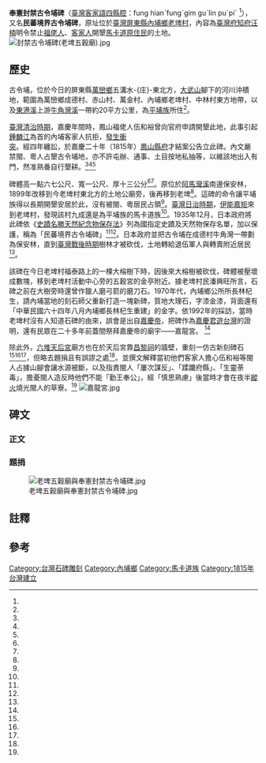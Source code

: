 {{coord|22.631876|120.597893|display=title}}
'''奉憲封禁古令埔碑'''（[[臺灣客家語|臺灣客家語]][[四縣腔|四縣腔]]：fung hianˋfungˊgim guˋlin puˊpiˊ <ref name="典藏網站"/>），又名'''民蕃境界古令埔碑'''，原址位於[[臺灣|臺灣]][[屏東縣|屏東縣]][[內埔鄉|內埔鄉]][[老埤村|老埤村]]，內容為[[臺灣府知府|臺灣府知府]][[汪楠|汪楠]]明令禁止[[福佬人|福佬人]]、[[客家人|客家人]]開墾[[馬卡道族|馬卡道原住民]]的土地。
[[File:封禁古令埔碑(老埤五穀廟).jpg|thumb]]

==歷史==
古令埔，位於今日的屏東縣[[萬巒鄉|萬巒鄉]]五溝水-{庄}-東北方，[[北大武山|大武山]]腳下的河川沖積地，範圍為萬巒鄉成德村、赤山村、萬金村、內埔鄉老埤村、中林村東方地帶，以及[[東港溪|東港溪]]上游[[牛角灣溪|牛角灣溪]]一帶約20平方公里，為[[平埔族|平埔族]]所住<ref name="鄭慧玟"/>。

[[臺灣清治時期|臺灣清治時期]]，嘉慶年間時，鳳山福佬人伍和裕曾向官府申請開墾此地，此事引起[[鍾麟江|鍾麟江]]為首的內埔客家人抗拒，[[閩客械鬥|發生衝突]]。經四年纏訟，於嘉慶二十年（1815年）[[鳳山縣_(臺灣)|鳳山縣府]]才結案公告立此碑。內文嚴禁閩、粵人占墾古令埔地，亦不許屯辦、通事、土目按地私抽等，以維該地出入有門，然准熟番自行墾耕。<ref name="典藏網站"/><ref name="鄭慧玟"/><ref name="曾喜城"/>

碑體高一點六七公尺、寬一公尺、厚十三公分<ref name="鄭慧玟"/><ref name="吳永華"/>。原位於[[阿馬灣溪|阿馬灣溪]]南邊保安林，1899年改移到今老埤村東北方的土地公廟旁，後再移到老埤<ref name="吳永華"/>。這碑的命令讓平埔族得以長期開墾安居於此，沒有被閩、粵居民占領<ref name="鄭慧玟"/>。[[臺灣日治時期|臺灣日治時期]]，[[伊能嘉矩|伊能嘉矩]]來到老埤村，發現該村九成還是為平埔族的馬卡道族<ref name="曾喜城"/>。1935年12月，日本政府將此碑依《[[史蹟名勝天然紀念物保存法|史蹟名勝天然紀念物保存法]]》列為國指定史蹟及天然物保存名單，加以保護，稱為「民蕃境界古令埔碑」<ref name="吳永華"/><ref name="李汾陽"/>。日本政府並把古令埔在成德村牛角灣一帶劃為保安林，直到[[臺灣戰後時期|臺灣戰後時期]]樹林才被砍伐，土地轉給退伍軍人與轉賣附近居民<ref name="鄭慧玟"/>。

該碑在今日老埤村福泰路上的一棵大榕樹下時，因後來大榕樹被砍伐，碑體被壓壞成數塊，移到老埤村活動中心旁的五穀宮的金亭附近。據老埤村民潘興旺所言，石碑之前在大樹旁時還曾作獵人磨弓箭的磨刀石。1970年代，內埔鄉公所所長林杞生，請內埔當地的刻石師父重新打造一塊新碑，質地大理石，字漆金漆，背面還有「中華民國六十四年八月內埔鄉長林杞生重建」的金字。依1992年的採訪，當時老埤村沒有人知道石碑的由來，誤會是出自[[嘉慶帝|嘉慶帝]]，把碑作為[[嘉慶君遊台灣|嘉慶君遊台灣]]的證明，還有民眾在二十多年前蓋間祭拜嘉慶帝的廟宇——嘉龍宮。 <ref name="鄭慧玟"/>

除此外，[[六堆天后宮|六堆天后宮]]廟方也在於天后宮靠[[昌黎祠|昌黎祠]]的牆壁，重刻一仿古新刻碑石<ref name="典藏網站"/><ref name="鄭慧玟"/><ref name="曾喜城"/>，但略去題捐且有誤謬之處<ref name="吳永華"/>。並撰文解釋當初他們客家人擔心伍和裕等閩人占據山腳會讓水源被斷，以及指責閩人「屢次謀反」、「蹂躪府縣」、「生靈荼毒」，擔憂閩人造反時他們不能「勤王奉公」，經「慎思熟慮」後當時才會在夜半[[縱火|縱火]]燒光閩人的草寮。<ref name="劉正一"/>
[[File:嘉龍宮.jpg|thumb]]

==碑文==

===正文===
{{cquote 3|
特調福建臺灣府正堂、加五級、紀錄十次、又一等軍功、加一級、紀鏈二次汪{{efn|即臺灣府知府汪楠。}}，為特行曉諭永禁事。
<br>
照得鳳屬屯佃首伍和裕，即楊茂，具控粵莊職員鍾麟江等「妨墾古令埔、黨眾焚搶」，及鍾麟江等具訴「以該處一經楊茂開墾，設有意外之事粵人前無生路、後無退門，呈請禁墾」一案。經本府訊明：古令埔係無主荒地，雖不准閩人開墾，應聽熟番自行墾耕；斷令鍾麟江將伍和裕所用工本滅半繳還伍百員，該處荒埔斷歸該番耕種。詳蒙臬道憲{{efn|即[[按察使銜分巡台灣兵備道|按察使銜分巡台灣兵備道]][[糜奇瑜|糜奇瑜]]。}}糜批：「既據訊明古令埔係屬無主荒地，斷令鍾麟江將伍和裕所用工本減半持繳番銀五百○類，給還伍和裕承領；地歸該社熟番自行墾耕，洵均妥協。現據五品職銜鍾麟江、廪生黃觀光、黃鑑川、職員李連程、謝儲賢、賴啟傑、武生李瓊林、管事鍾泮東等具呈『北遵斷繳銀具結，聯名懇請示禁：將古令埔山脚一帶不許圍莊，只許社番自行栽種；閩、粵人不得佔墾，亦不許屯辦、通事、土目按地私抽』等情，亦屬杜絕爭佔之道。仰即查明給示，勒石永禁。仍將鍾麟江所繳番銀給還伍和裕承領，並飭行鳳山縣勒石永禁外，合行曉諭。」
<br>
為此，示仰闔邑人等知悉：該處古令埔永禁開墾，准社番自行墾耕；不許軍弁、通、土按地抽租，亦不許圍莊，閩、粵人等不得侵佔滋事。如敢故違，定即拏究不貸。各宜凜遵，毋違！特示。
{{right|嘉慶貳拾年伍月貳拾日　發勒古令埔<ref name="鄭慧玟"/><ref name="吳永華"/><ref name="臺灣記憶"/>}}
}}

===題捐===
{{cquote 3|
此案經□四載，所有僉用係兩里近處等莊眾照甲□□□□；所有出銀□□□□□□費用不敷，案縣不結。爰集商議，酌量捐題，以資費用，以□此□□□□□□□□□□。
<br>
大聖祀典題銀壹百員、舉□公費題銀壹百員，大聖新祀典題銀肆拾員、白渡五顯祀典題銀肆拾員。鎮邑聖母祀典題銀叁拾員、鎮邑城隍祀典題銀叁拾員。廣濟橋費題銀叁拾員、南華聖母祀典題銀叁拾員、坪子頭渡費題銀叁拾員，邱永月公嘗題銀叁拾貳員。鄔瑞海題銀叁拾大員，劉道公嘗題銀叁拾員，張新恩公、福□公、懋泰公題叁拾員。吳子彝、榮公嘗題銀貳拾員，林正榮兄弟題銀叁拾員，鍾軒南祠祀典題銀肆拾員、鍾南山公嘗題銀肆拾員，鍾建昌題銀肆拾大員。鍾懿軒、光裕公嘗題銀捌拾員，鍾□軒神龕祀題銀肆拾員。□□□□□□□□□拾員，□□□公嘗題銀□□員，鍾□□□公嘗題銀□□員，□□題銀肆拾大員、鍾開華題銀肆拾大員，鍾朗仰公嘗題銀肆拾員、鍾應亮公嘗題銀肆拾員、鍾元任公嘗題銀肆拾員。
<br>
倡事董理：□□銀務武舉李僉華，監生鍾乃芳，生員吳占侯。<ref name="臺灣記憶"/>}}
[[File:老埤五穀廟與奉憲封禁古令埔碑.jpg|thumb]]

==註釋==
{{notelist|iger=}}

== 參考 ==
{{Reflist|35em|refs =

<ref name="吳永華">{{cite book |author=吳永華|chapter=〈民蕃境界古令埔碑〉|title=《台灣歷史紀念物：日治時期台灣史蹟名勝與天然紀念物的故事》|date=2000-05-30|publisher=晨星出版社 |location=|language=zh-tw|isbn=9575838602}}</ref>

<ref name="臺灣記憶">{{Cite web|url=http://memory.ncl.edu.tw/tm_cgi/hypage.cgi?HYPAGE=document_ink_detail.hpg&subject_name=%E8%87%BA%E7%81%A3%E7%A2%91%E7%A2%A3%E6%8B%93%E7%89%87&subject_url=&project_id=twrb&dtd_id=12&xml_id=0000000514|title=奉憲封禁古令埔碑|author=|language=zh-tw|publisher=臺灣記憶|agency=中華民國國家圖書館|date=|accessdate=2016-05-13|archive-date=2016-06-03|archive-url=https://web.archive.org/web/20160603221215/http://memory.ncl.edu.tw/tm_cgi/hypage.cgi?HYPAGE=document_ink_detail.hpg&subject_name=%E8%87%BA%E7%81%A3%E7%A2%91%E7%A2%A3%E6%8B%93%E7%89%87&subject_url=&project_id=twrb&dtd_id=12&xml_id=0000000514|dead-url=no}}</ref>

<ref name="李汾陽">{{cite book |author=李汾陽|chapter=〈日治時期的文化資產保存及法規〉|title=《文化資產概論》|date=2010-07-01|publisher=秀威資訊|location=|language=zh-tw |isbn=9789862215258}}</ref>

<ref name="曾喜城">{{Cite news|url=|title=老埤阿立祖祠|author=曾喜城|language=zh-tw|publisher=《臺灣時報》|date=2011-01-06|accessdate=}}</ref>

<ref name="鄭慧玟">{{cite journal |author=鄭慧玟|title=〈封禁古令埔碑落難老埤〉|journal=《六堆風雲》|issue=第39期|date=1992-09|publisher=六堆風雲雜誌社|location=|language=zh-tw}}</ref>

<ref name="劉正一">{{cite journal |author=劉正一|title=〈【六堆珍貴文獻】六十-{庄}-民共襄盛舉合建六堆內埔天后宮　頭擺人蓋團結真係冇滑虛〉|journal=《六堆風雲》|issue=第35期|date=1992-05|publisher=六堆風雲雜誌社|location=|language=zh-tw}}</ref>

<ref name="典藏網站">{{Cite web|url=http://125.227.191.54/frontsite/archive/archiveInfoDetailAction.do;jsessionid=6FC02252AC33759BFE2A570ACF96AE67?method=doViewArchiveInfoDetail&caseId=VEExMDA3MDAwMDY3&version=MQ==&assetsClassifyId=MS4y|title=奉憲封禁古令埔碑|author=|language=zh-tw|agency=中華民國客家委員會|publisher=臺灣客庄文化數位典藏網站|date=|accessdate=2016-05-10}}{{dead link|date=2018年5月 |bot=InternetArchiveBot |fix-attempted=yes }}</ref>

}}

[[Category:台灣石碑雕刻|Category:台灣石碑雕刻]]
[[Category:內埔鄉|Category:內埔鄉]]
[[Category:馬卡道族|Category:馬卡道族]]
[[Category:1815年台灣建立|Category:1815年台灣建立]]